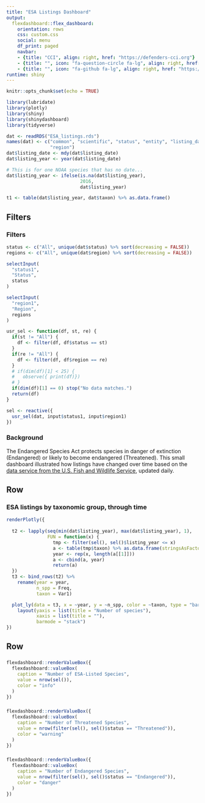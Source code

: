 ```yaml
---
title: "ESA Listings Dashboard"
output: 
  flexdashboard::flex_dashboard:
    orientation: rows
    css: custom.css
    social: menu
    df_print: paged
    navbar:
    - {title: "CCI", align: right, href: "https://defenders-cci.org"}
    - {title: "", icon: "fa-question-circle fa-lg", align: right, href: "mailto:jmalcom@defenders.org?subject=ESA listings dashboard"}
    - {title: "", icon: "fa-github fa-lg", align: right, href: "https://github.com/Defenders-CCI/"}
runtime: shiny
---
```


```r
knitr::opts_chunk$set(echo = TRUE)

library(lubridate)
library(plotly)
library(shiny)
library(shinydashboard)
library(tidyverse)

dat <- readRDS("ESA_listings.rds")
names(dat) <- c("common", "scientific", "status", "entity", "listing_date", "taxon",
                "region")
dat$listing_date <- mdy(dat$listing_date)
dat$listing_year <- year(dat$listing_date)

# This is for one NOAA species that has no date...
dat$listing_year <- ifelse(is.na(dat$listing_year),
                           2016,
                           dat$listing_year)

t1 <- table(dat$listing_year, dat$taxon) %>% as.data.frame()
```


Filters {.sidebar}
-----------------------------------------------------

### Filters

```r
status <- c("All", unique(dat$status) %>% sort(decreasing = FALSE))
regions <- c("All", unique(dat$region) %>% sort(decreasing = FALSE))

selectInput(
  "status1",
  "Status",
  status
)

selectInput(
  "region1",
  "Region",
  regions
)
```

```r
usr_sel <- function(df, st, re) {
  if(st != "All") {
    df <- filter(df, df$status == st)
  }
  if(re != "All") {
    df <- filter(df, df$region == re)
  }
  # if(dim(df)[1] < 25) {
  #   observe({ print(df)})
  # }
  if(dim(df)[1] == 0) stop("No data matches.")
  return(df)
}

sel <- reactive({
  usr_sel(dat, input$status1, input$region1)
})

```

### Background

The Endangered Species Act protects species in danger of extinction (Endangered) or likely to become endangered (Threatened). This small dashboard illustrated how listings have changed over time based on the [data service from the U.S. Fish and Wildlife Service](https://ecos.fws.gov/ecp/report/ad-hoc-documentation?catalogId=species&reportId=species), updated daily. 

Row {data-height=750}
-----------------------------------------------------

### ESA listings by taxonomic group, through time

```r
renderPlotly({
  
  t2 <- lapply(seq(min(dat$listing_year), max(dat$listing_year), 1), 
               FUN = function(x) {
                 tmp <- filter(sel(), sel()$listing_year <= x)
                 a <- table(tmp$taxon) %>% as.data.frame(stringsAsFactors = FALSE)
                 year <- rep(x, length(a[[1]]))
                 a <- cbind(a, year)
                 return(a)
  })
  t3 <- bind_rows(t2) %>%
    rename(year = year,
           n_spp = Freq,
           taxon = Var1)

  plot_ly(data = t3, x = ~year, y = ~n_spp, color = ~taxon, type = "bar") %>%
    layout(yaxis = list(title = "Number of species"),
           xaxis = list(title = ""),
           barmode = "stack")
})
```

Row {data-height=150}
-------------------------------------------------------------
### {.value-box}

```r
flexdashboard::renderValueBox({
  flexdashboard::valueBox(
    caption = "Number of ESA-Listed Species",
    value = nrow(sel()),
    color = "info"
  )
})
```

### {.value-box}

```r
flexdashboard::renderValueBox({
  flexdashboard::valueBox(
    caption = "Number of Threatened Species",
    value = nrow(filter(sel(), sel()$status == "Threatened")),
    color = "warning"
  )
})
```

### {.value-box}

```r
flexdashboard::renderValueBox({
  flexdashboard::valueBox(
    caption = "Number of Endangered Species",
    value = nrow(filter(sel(), sel()$status == "Endangered")),
    color = "danger"
  )
})
```



